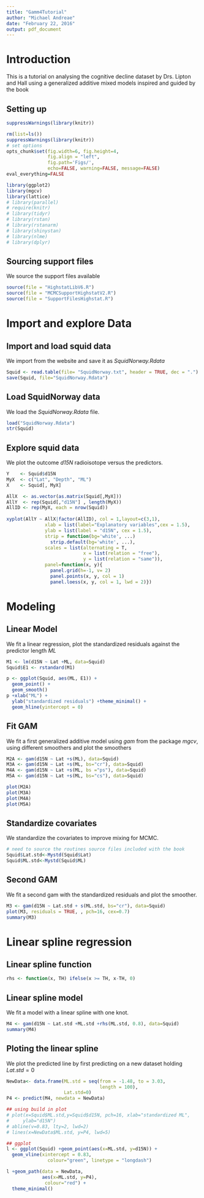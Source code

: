 ```yaml
---
title: "Gamm4Tutorial"
author: "Michael Andreae"
date: "February 22, 2016"
output: pdf_document
---
```


# Introduction
This is a tutorial on analysing the cognitive decline dataset by Drs. Lipton and Hall using a generalized additive mixed models inspired and guided by the book \href{http://www.highstat.com/BGGAMM.htm}{A Beginner's Guide to Generalized Additive Mixed Models with R. Zuur AF, Saveliev AA, Ieno EN.}

## Setting up
```r
suppressWarnings(library(knitr))
```

```r
rm(list=ls())
suppressWarnings(library(knitr))
# set options
opts_chunk$set(fig.width=6, fig.height=4, 
               fig.align = "left",
               fig.path='Figs/',
               echo=FALSE, warning=FALSE, message=FALSE)
eval_everything=FALSE
```

```r

library(ggplot2)
library(mgcv)
library(lattice)
# library(parallel)
# require(knitr)
# library(tidyr)
# library(rstan)
# library(rstanarm)
# library(shinystan)
# library(nlme)
# library(dplyr)
```

## Sourcing support files
We source the support files available \href{http://www.highstat.com/BGGAMM.htm#Data_sets_and_R_code_used}{online}

```r
source(file = "HighstatLibV6.R") 
source(file = "MCMCSupportHighstatV2.R")
source(file = "SupportFilesHighstat.R")
```

# Import and explore Data
## Import and load squid data
We import \href{http://www.highstat.com/BGS/GAMM/Data/SquidNorway.txt}{the squid dataset} from the website and save it as *SquidNorway.Rdata*

```r
Squid <- read.table(file= "SquidNorway.txt", header = TRUE, dec = ".")
save(Squid, file="SquidNorway.Rdata")
```

## Load SquidNorway data
We load the *SquidNorway.Rdata* file.
```r
load("SquidNorway.Rdata")
str(Squid)
```

## Explore squid data
We plot the outcome *d15N* radioisotope versus the predictors.
```r
Y    <- Squid$d15N
MyX  <- c("Lat", "Depth", "ML")
X    <- Squid[, MyX]

AllX  <- as.vector(as.matrix(Squid[,MyX]))
AllY  <- rep(Squid[,"d15N"] , length(MyX))
AllID <- rep(MyX, each = nrow(Squid))
    
xyplot(AllY ~ AllX|factor(AllID), col = 1,layout=c(3,1),
              xlab = list(label="Explanatory variables",cex = 1.5),
              ylab = list(label = "d15N", cex = 1.5),
              strip = function(bg='white', ...)
                strip.default(bg='white', ...),
              scales = list(alternating = T,
                            x = list(relation = "free"),
                            y = list(relation = "same")),
              panel=function(x, y){
                panel.grid(h=-1, v= 2)
                panel.points(x, y, col = 1)
                panel.loess(x, y, col = 1, lwd = 2)})
```

# Modeling
## Linear Model
We fit a linear regression, plot the standardized residuals against the predictor length *ML*
```r
M1 <- lm(d15N ~ Lat +ML, data=Squid)
Squid$E1 <- rstandard(M1)

p <- ggplot(Squid, aes(ML, E1)) +
  geom_point() +
  geom_smooth()
p +xlab("ML") +
  ylab("standardized residuals") +theme_minimal() +
  geom_hline(yintercept = 0)
```

## Fit GAM
We fit a first generalized additive model using *gam* from the package *mgcv*, using different smoothers and plot the smoothers
```r
M2A <- gam(d15N ~ Lat +s(ML), data=Squid)
M3A <- gam(d15N ~ Lat +s(ML, bs="cr"), data=Squid)
M4A <- gam(d15N ~ Lat +s(ML, bs ="ps"), data=Squid)
M5A <- gam(d15N ~ Lat +s(ML, bs="cs"), data=Squid)

plot(M2A)
plot(M3A)
plot(M4A)
plot(M5A)
```

## Standardize covariates
We standardize the covariates to improve mixing for MCMC.
```r
# need to source the routines source files included with the book
Squid$Lat.std<-Mystd(Squid$Lat)
Squid$ML.std<-Mystd(Squid$ML)
```

## Second GAM
We fit a second gam with the standardized residuals and plot the smoother.
```r
M3 <- gam(d15N ~ Lat.std + s(ML.std, bs="cr"), data=Squid)
plot(M3, residuals = TRUE, , pch=16, cex=0.7)
summary(M3)
```

# Linear spline regression
## Linear spline function
```r
rhs <- function(x, TH) ifelse(x >= TH, x-TH, 0)
```

## Linear spline model
We fit a model with a linear spline with one knot.
```r
M4 <- gam(d15N ~ Lat.std +ML.std +rhs(ML.std, 0.8), data=Squid)
summary(M4)
```

## Ploting the linear spline
We plot the predicted line by first predicting on a new dataset holding $Lat.std = 0$
```r
NewData<- data.frame(ML.std = seq(from = -1.48, to = 3.03, 
                                  length = 100),
                     Lat.std=0)
P4 <- predict(M4, newdata = NewData)

## using build in plot
# plot(x=Squid$ML.std,y=Squid$d15N, pch=16, xlab="standardized ML",
#     ylab="d15N")
# abline(v=0.83, lty=2, lwd=2)
# lines(x=NewData$ML.std, y=P4, lwd=5)

## ggplot
l <- ggplot(Squid) +geom_point(aes(x=ML.std, y=d15N)) +
  geom_vline(xintercept = 0.83, 
               colour="green", linetype = "longdash")

l +geom_path(data = NewData, 
             aes(x=ML.std, y=P4),
              colour="red") +
  theme_minimal()
```